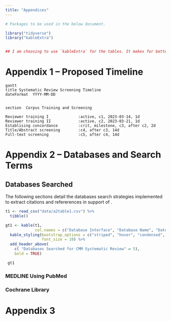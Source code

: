 ```yaml
---
title: "Appendices"
---
```


```r
# Packages to be used in the below document.

library("tidyverse")
library("kableExtra")


## I am choosing to use `kableExtra` for the tables. It makes for better PDF output tables as opposed to the `gt` package is better suited for HTML outputs.
```

# Appendix 1 -- Proposed Timeline

```mermaid
gantt
title Systematic Review Screening Timeline
dateFormat  YYYY-MM-DD


section  Corpus Training and Screening

Reviewer training I             :active, c1, 2023-03-14, 1d
Reviewer training II            :active, c2, 2023-03-21, 1d
Establising concordance         :crit, milestone, c3, after c2, 2d
Title/Abstract screening        :c4, after c3, 14d
Full-text screening             :c5, after c4, 14d
```



# Appendix 2 --  Databases and Search Terms

## Databases Searched

The following sections detail the databases search strategies implemented to extract citations and refererences in support of .

```r

t1 <- read_csv("data/a2table1.csv") %>%
  tibble()

gt1 <- kable(t1,
             col.names = c("Database Interface", "Database Name", "Date of Search", "Database Update", "Searchers")) %>%
  kable_styling(bootstrap_options = c("striped", "hover", "condensed", "responsive"), 
                font_size = 10) %>%
  add_header_above(
    c( "Databases Searched for CMM Systematic Review" = 5), 
    bold = TRUE)

 gt1

```


### MEDLINE Using PubMed


### Cochrane Library



# Appendix 3
